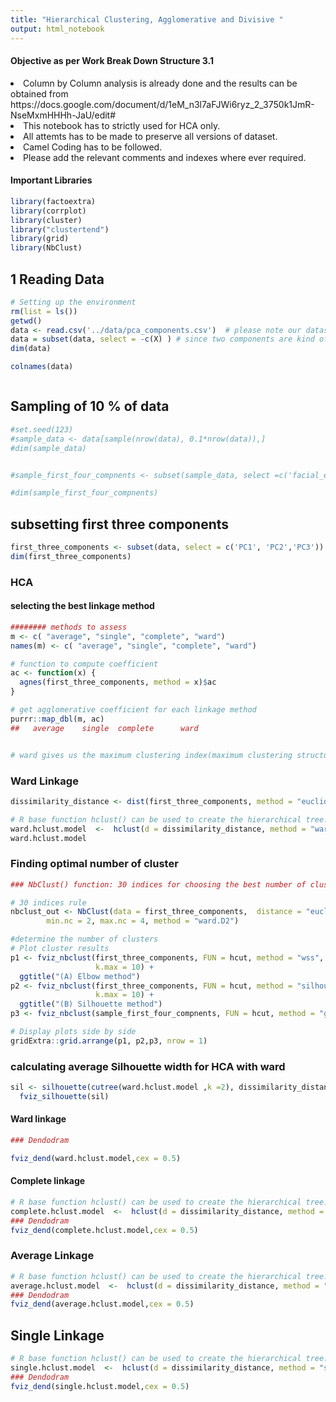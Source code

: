 ```yaml
---
title: "Hierarchical Clustering, Agglomerative and Divisive "
output: html_notebook
---
```


#### Objective as per Work Break Down Structure 3.1

<li> Column by Column analysis is already done and the results can be obtained from https://docs.google.com/document/d/1eM_n3l7aFJWi6ryz_2_3750k1JmR-NseMxmHHHh-JaU/edit# </li>
<li> This notebook has to strictly used for HCA only. </li>
<li> All attemts has to be made to preserve all versions of dataset.</li>
<li> Camel Coding has to be followed.</li>
<li> Please add the relevant comments and indexes where ever required.</li>



#### Important Libraries
```r
library(factoextra)
library(corrplot)
library(cluster)
library("clustertend")
library(grid)
library(NbClust)
```


## 1 Reading Data

```r
# Setting up the environment
rm(list = ls())
getwd()
data <- read.csv('../data/pca_components.csv')  # please note our dataset is already scaled
data = subset(data, select = -c(X) ) # since two components are kind of same we will drop the second one
dim(data)

colnames(data)



```

## Sampling of 10 % of data

```r
#set.seed(123)
#sample_data <- data[sample(nrow(data), 0.1*nrow(data)),]
#dim(sample_data)


#sample_first_four_compnents <- subset(sample_data, select =c('facial_expression','physical_strain','work_strain'))

#dim(sample_first_four_compnents)
```

## subsetting first three components
```r
first_three_components <- subset(data, select = c('PC1', 'PC2','PC3'))
dim(first_three_components)
```




### HCA


#### selecting the best linkage method
```r

######## methods to assess
m <- c( "average", "single", "complete", "ward")
names(m) <- c( "average", "single", "complete", "ward")

# function to compute coefficient
ac <- function(x) {
  agnes(first_three_components, method = x)$ac
}

# get agglomerative coefficient for each linkage method
purrr::map_dbl(m, ac)
##   average    single  complete      ward


# ward gives us the maximum clustering index(maximum clustering structure found)
```
### Ward Linkage


```r
dissimilarity_distance <- dist(first_three_components, method = "euclidean")

# R base function hclust() can be used to create the hierarchical tree.
ward.hclust.model  <-  hclust(d = dissimilarity_distance, method = "ward.D2")
ward.hclust.model
```

### Finding optimal number of cluster 

```r
### NbClust() function: 30 indices for choosing the best number of clusters

# 30 indices rule
nbclust_out <- NbClust(data = first_three_components,  distance = "euclidean",
        min.nc = 2, max.nc = 4, method = "ward.D2")
```



```r
#determine the number of clusters
# Plot cluster results
p1 <- fviz_nbclust(first_three_components, FUN = hcut, method = "wss", 
                   k.max = 10) +
  ggtitle("(A) Elbow method")
p2 <- fviz_nbclust(first_three_components, FUN = hcut, method = "silhouette", 
                   k.max = 10) +
  ggtitle("(B) Silhouette method")
p3 <- fviz_nbclust(sample_first_four_compnents, FUN = hcut, method = "gap_stat", k.max = 10) + ggtitle("(C) Gap statistic")

# Display plots side by side
gridExtra::grid.arrange(p1, p2,p3, nrow = 1)

```


### calculating average Silhouette width for HCA with ward

```r

sil <- silhouette(cutree(ward.hclust.model ,k =2), dissimilarity_distance)
  fviz_silhouette(sil)
```

#### Ward linkage

```r
### Dendodram

fviz_dend(ward.hclust.model,cex = 0.5)
```

#### Complete linkage

```r
# R base function hclust() can be used to create the hierarchical tree.
complete.hclust.model  <-  hclust(d = dissimilarity_distance, method = "complete")
### Dendodram
fviz_dend(complete.hclust.model,cex = 0.5)
```


### Average Linkage

```r
# R base function hclust() can be used to create the hierarchical tree.
average.hclust.model  <-  hclust(d = dissimilarity_distance, method = "average")
### Dendodram
fviz_dend(average.hclust.model,cex = 0.5)
```



## Single Linkage

```r
# R base function hclust() can be used to create the hierarchical tree.
single.hclust.model  <-  hclust(d = dissimilarity_distance, method = "single")
### Dendodram
fviz_dend(single.hclust.model,cex = 0.5)
```




